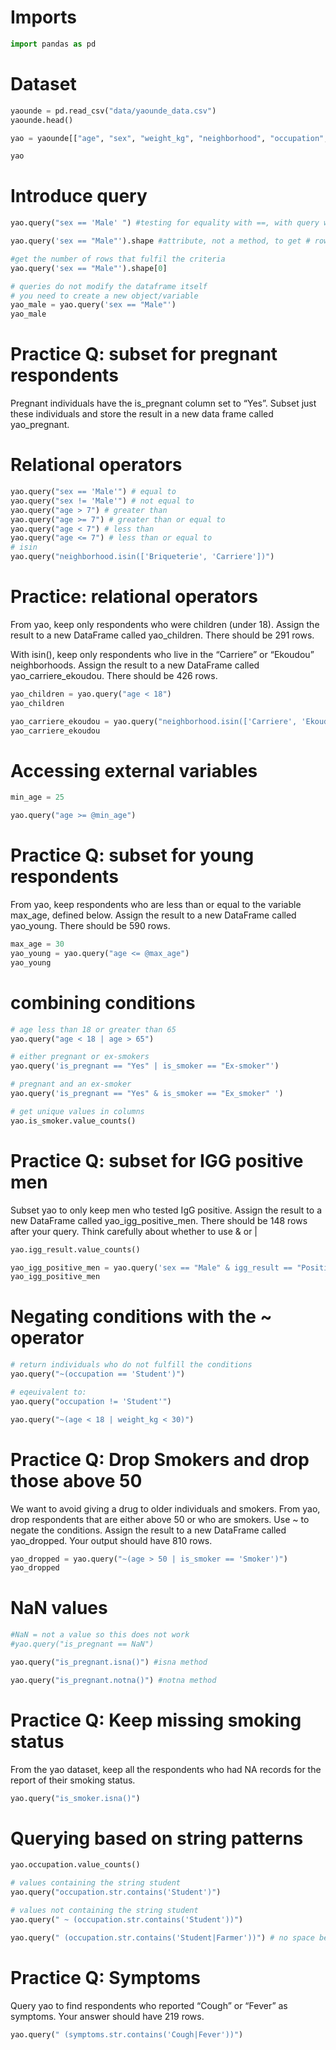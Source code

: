 # Imports


```python
import pandas as pd
```

# Dataset


```python
yaounde = pd.read_csv("data/yaounde_data.csv")
yaounde.head()
```


```python
yao = yaounde[["age", "sex", "weight_kg", "neighborhood", "occupation", "symptoms", "is_smoker", "is_pregnant", "igg_result", "igm_result"]]

yao
```

# Introduce query


```python
yao.query("sex == 'Male' ") #testing for equality with ==, with query within quotes and actual thing we're looking for in single quotes
```


```python
yao.query('sex == "Male"').shape #attribute, not a method, to get # rows, columns
```

```python
#get the number of rows that fulfil the criteria
yao.query('sex == "Male"').shape[0] 
```


```python
# queries do not modify the dataframe itself
# you need to create a new object/variable
yao_male = yao.query('sex == "Male"')
yao_male
```

# Practice Q: subset for pregnant respondents
Pregnant individuals have the is_pregnant column set to "Yes". Subset just these individuals and store the result in a new data frame called yao_pregnant.

# Relational operators

```python
yao.query("sex == 'Male'") # equal to
yao.query("sex != 'Male'") # not equal to
yao.query("age > 7") # greater than
yao.query("age >= 7") # greater than or equal to
yao.query("age < 7") # less than
yao.query("age <= 7") # less than or equal to
# isin
yao.query("neighborhood.isin(['Briqueterie', 'Carriere'])")
```

# Practice: relational operators
From yao, keep only respondents who were children (under 18). Assign the result to a new DataFrame called yao_children. There should be 291 rows.

With isin(), keep only respondents who live in the "Carriere" or "Ekoudou" neighborhoods. Assign the result to a new DataFrame called yao_carriere_ekoudou. There should be 426 rows.


```python
yao_children = yao.query("age < 18")
yao_children
```


```python
yao_carriere_ekoudou = yao.query("neighborhood.isin(['Carriere', 'Ekoudou'])")
yao_carriere_ekoudou
```

# Accessing external variables


```python
min_age = 25

yao.query("age >= @min_age")
```

# Practice Q: subset for young respondents
From yao, keep respondents who are less than or equal to the variable max_age, defined below. Assign the result to a new DataFrame called yao_young. There should be 590 rows.

```python
max_age = 30
yao_young = yao.query("age <= @max_age")
yao_young
```

# combining conditions


```python
# age less than 18 or greater than 65
yao.query("age < 18 | age > 65")
```


```python
# either pregnant or ex-smokers
yao.query('is_pregnant == "Yes" | is_smoker == "Ex-smoker"')
```


```python
# pregnant and an ex-smoker
yao.query('is_pregnant == "Yes" & is_smoker == "Ex_smoker" ')
```


```python
# get unique values in columns
yao.is_smoker.value_counts()
```

# Practice Q: subset for IGG positive men

Subset yao to only keep men who tested IgG positive. Assign the result to a new DataFrame called yao_igg_positive_men. There should be 148 rows after your query. Think carefully about whether to use & or |


```python
yao.igg_result.value_counts()

yao_igg_positive_men = yao.query('sex == "Male" & igg_result == "Positive"')
yao_igg_positive_men
```

# Negating conditions with the ~ operator


```python
# return individuals who do not fulfill the conditions
yao.query("~(occupation == 'Student')")
```


```python
# eqeuivalent to:
yao.query("occupation != 'Student'")
```


```python
yao.query("~(age < 18 | weight_kg < 30)")
```

# Practice Q: Drop Smokers and drop those above 50
We want to avoid giving a drug to older individuals and smokers. From yao, drop respondents that are either above 50 or who are smokers. Use ~ to negate the conditions. Assign the result to a new DataFrame called yao_dropped. Your output should have 810 rows.

```python
yao_dropped = yao.query("~(age > 50 | is_smoker == 'Smoker')")
yao_dropped
```

# NaN values


```python
#NaN = not a value so this does not work
#yao.query("is_pregnant == NaN")
```


```python
yao.query("is_pregnant.isna()") #isna method
```

```python
yao.query("is_pregnant.notna()") #notna method
```

# Practice Q: Keep missing smoking status
From the yao dataset, keep all the respondents who had NA records for the report of their smoking status.

```python
yao.query("is_smoker.isna()")
```

# Querying based on string patterns

```python
yao.occupation.value_counts()
```


```python
# values containing the string student
yao.query("occupation.str.contains('Student')")
```


```python
# values not containing the string student
yao.query(" ~ (occupation.str.contains('Student'))")
```

```python
yao.query(" (occupation.str.contains('Student|Farmer'))") # no space between | and next string
```

# Practice Q: Symptoms
Query yao to find respondents who reported "Cough" or "Fever" as symptoms. Your answer should have 219 rows.


```python
yao.query(" (symptoms.str.contains('Cough|Fever'))")
```


